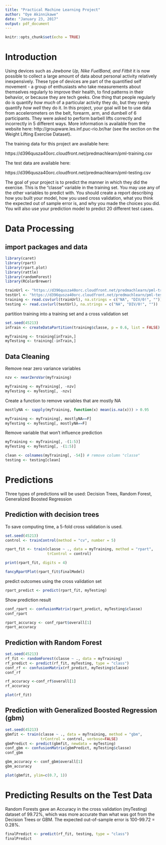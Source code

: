 ```yaml
---
title: "Practical Machine Learning Project"
author: "Oye Akinnikawe"
date: "January 23, 2017"
output: pdf_document
---
```


```r
knitr::opts_chunk$set(echo = TRUE)
```

# Introduction

Using devices such as *Jawbone Up, Nike FuelBand, and Fitbit* it is now possible to collect a large amount of data about personal activity relatively inexpensively. These type of devices are part of the quantified self movement - a group of enthusiasts who take measurements about themselves regularly to improve their health, to find patterns in their behavior, or because they are tech geeks. One thing that people regularly do is quantify *how much* of a particular activity they do, but they rarely quantify *how well* they do it. In this project, your goal will be to use data from accelerometers on the belt, forearm, arm, and dumbell of 6 participants. They were asked to perform barbell lifts correctly and incorrectly in 5 different ways. More information is available from the website here: http://groupware.les.inf.puc-rio.br/har (see the section on the Weight Lifting Exercise Dataset).

The training data for this project are available here:

https://d396qusza40orc.cloudfront.net/predmachlearn/pml-training.csv

The test data are available here:

https://d396qusza40orc.cloudfront.net/predmachlearn/pml-testing.csv

The goal of your project is to predict the manner in which they did the exercise. This is the "classe" variable in the training set. You may use any of the other variables to predict with. You should create a report describing how you built your model, how you used cross validation, what you think the expected out of sample error is, and why you made the choices you did. You will also use your prediction model to predict 20 different test cases.

# Data Processing

## import packages and data

```r
library(caret)
library(rpart)
library(rpart.plot)
library(rattle)
library(randomForest)
library(RColorBrewer)

trainUrl <- "https://d396qusza40orc.cloudfront.net/predmachlearn/pml-training.csv"
testUrl <- "https://d396qusza40orc.cloudfront.net/predmachlearn/pml-testing.csv"
training <- read.csv(url(trainUrl), na.strings = c("NA", "DIV/0!", ""))
testing <- read.csv(url(testUrl), na.strings = c("NA", "DIV/0!", ""))
```

partition training into a training set and a cross validation set


```r
set.seed(45213)
inTrain <- createDataPartition(training$classe, p = 0.6, list = FALSE)

myTraining <- training[inTrain,]
myTesting <- training[-inTrain,]
```

## Data Cleaning

Remove near zero variance variables

```r
nzv <- nearZeroVar(myTraining)

myTraining <- myTraining[, -nzv]
myTesting <- myTesting[, -nzv]
```

Create a function to remove variables that are mostly NA

```r
mostlyNA <- sapply(myTraining, function(x) mean(is.na(x))) > 0.95

myTraining <- myTraining[, mostlyNA==F]
myTesting <- myTesting[, mostlyNA==F]
```

Remove variable that won't influence prediction

```r
myTraining <- myTraining[, -(1:5)]
myTesting <- myTesting[, -(1:5)]

clean <- colnames(myTraining[, -54]) # remove column "classe"
testing <- testing[clean]
```

# Predictions

Three types of predictions will be used: Decision Trees, Random Forest, Generalized Boosted Regression

## Prediction with decision trees

To save computing time, a 5-fold cross validation is used.

```r
set.seed(45213)
control <- trainControl(method = "cv", number = 5)

rpart_fit <- train(classe ~ ., data = myTraining, method = "rpart", 
                   trControl = control)

print(rpart_fit, digits = 4)

fancyRpartPlot(rpart_fit$finalModel)
```

predict outcomes using the cross validation set

```r
rpart_predict <- predict(rpart_fit, myTesting)
```

Show prediction result

```r
conf_rpart <- confusionMatrix(rpart_predict, myTesting$classe)
conf_rpart

rpart_accuracy <- conf_rpart$overall[1]
rpart_accuracy
```

## Prediction with Random Forest

```r
set.seed(45213)
rf_fit <- randomForest(classe ~ ., data = myTraining)
rf_predict <- predict(rf_fit, myTesting, type = "class")
conf_rf <- confusionMatrix(rf_predict, myTesting$classe)
conf_rf

rf_accuracy <-conf_rf$overall[1]
rf_accuracy

plot(rf_fit)
```

## Prediction with Generalized Boosted Regression (gbm)

```r
set.seed(45213)
gbmfit <- train(classe ~ ., data = myTraining, method = "gbm", 
                trControl = control, verbose=FALSE)
gbmPredict <- predict(gbmfit, newdata = myTesting)
conf_gbm <- confusionMatrix(gbmPredict, myTesting$classe)
conf_gbm

gbm_accuracy <- conf_gbm$overall[1]
gbm_accuracy

plot(gbmfit, ylim=c(0.7, 1))
```

# Predicting Results on the Test Data

Random Forests gave an Accuracy in the cross validation (myTesting) dataset of 99.72%, which was more accurate than what was got from the Decision Trees or GBM. The expected out-of-sample error is 100-99.72 = 0.28%.

```r
finalPredict <- predict(rf_fit, testing, type = "class")
finalPredict
```




